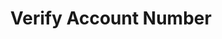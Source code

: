 ---
title: 'Verify Account Number'
openapi: 'openapi-transfer POST /accounts/verify_account_number'
---